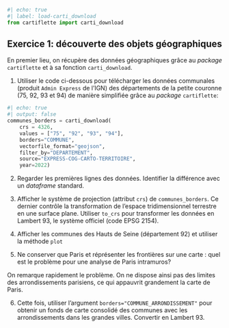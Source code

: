```python
#| echo: true
#| label: load-carti_download
from cartiflette import carti_download
```

::: {.exercise}
## Exercice 1: découverte des objets géographiques

En premier lieu, on récupère des données géographiques grâce
au _package_ `cartiflette` et à sa fonction `carti_download`.

1. Utiliser
le code ci-dessous pour
télécharger les données communales (produit `Admin Express` de l'IGN)
des départements de la petite couronne (75, 92, 93 et 94)
de manière simplifiée grâce au _package_
`cartiflette`:

```python
#| echo: true
#| output: false
communes_borders = carti_download(
    crs = 4326,
    values = ["75", "92", "93", "94"],
    borders="COMMUNE",
    vectorfile_format="geojson",
    filter_by="DEPARTEMENT",
    source="EXPRESS-COG-CARTO-TERRITOIRE",
    year=2022)
```

2. Regarder les premières lignes des données. Identifier la différence avec
un _dataframe_ standard. 

3. Afficher le système de projection (attribut `crs`) de `communes_borders`. Ce dernier contrôle la
transformation de l'espace tridimensionnel terrestre en une surface plane.
Utiliser `to_crs` pour transformer les données en Lambert 93, le 
système officiel (code EPSG 2154). 

4. Afficher les communes des Hauts de Seine (département 92) et utiliser la méthode
`plot`

5. Ne conserver que Paris et réprésenter les frontières sur une carte : quel est le problème pour
une analyse de Paris intramuros?

On remarque rapidement le problème. 
On ne dispose ainsi pas des limites des arrondissements parisiens, ce
qui appauvrit grandement la carte de Paris. 

6. Cette fois, utiliser l'argument `borders="COMMUNE_ARRONDISSEMENT"` pour obtenir
un fonds de carte consolidé des communes avec les arrondissements dans les grandes villes. 
Convertir en Lambert 93. 

:::
